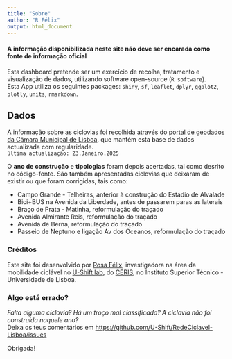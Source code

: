 ```yaml
---
title: "Sobre"
author: "R Félix"
output: html_document
---
```



#### A informação disponibilizada neste site não deve ser encarada como fonte de informação oficial  
Esta dashboard pretende ser um exercício de recolha, tratamento e visualização de dados, utilizando software open-source (`R software`).  
Esta App utiliza os seguintes packages: `shiny`, `sf`, `leaflet`, `dplyr`, `ggplot2`, `plotly`, `units`, `rmarkdown`.  

  
## Dados

A informação sobre as ciclovias foi recolhida através do [portal de geodados da Câmara Municipal de Lisboa](https://geodados-cml.hub.arcgis.com/datasets/rede-cicl%C3%A1vel/), que mantém esta base de dados actualizada com regularidade.  
`última actualização: 23.Janeiro.2025`  
  
O **ano de construção** e **tipologias** foram depois acertadas, tal como desrito no código-fonte.
São também apresentadas ciclovias que deixaram de existir ou que foram corrigidas, tais como:  

*   Campo Grande - Telheiras, anterior à construção do Estádio de Alvalade
*   Bici+BUS na Avenida da Liberdade, antes de passarem paras as laterais
*   Braço de Prata - Matinha, reformulação do traçado
*   Avenida Almirante Reis, reformulação do traçado
*   Avenida de Berna, reformulação do traçado
*   Passeio de Neptuno e ligação Av dos Oceanos, reformulação do traçado


### Créditos

Este site foi desenvolvido por [Rosa Félix](http://rosafelix.bike), investigadora na área da mobilidade ciclável no [U-Shift lab](https://ushift.tecnico.ulisboa.pt), do [CERIS](http://ceris.pt), no Instituto Superior Técnico - Universidade de Lisboa.

### Algo está errado?

_Falta alguma ciclovia? Há um troço mal classificado? A ciclovia não foi construída naquele ano?_  
Deixa os teus comentários em <https://github.com/U-Shift/RedeCiclavel-Lisboa/issues>  
  
Obrigada!
